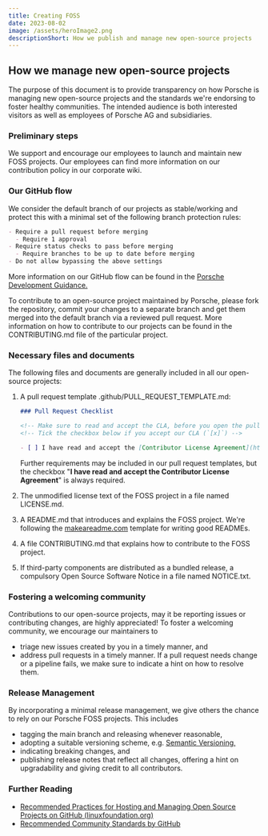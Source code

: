 ```yaml
---
title: Creating FOSS
date: 2023-08-02
image: /assets/heroImage2.png
descriptionShort: How we publish and manage new open-source projects
---
```


## How we manage new open-source projects

<PInlineNotification theme="dark" dismissButton={false}>
  The purpose of this document is to provide transparency on how Porsche is
  managing new open-source projects and the standards we're endorsing to foster
  healthy communities. The intended audience is both interested visitors as well
  as employees of Porsche AG and subsidiaries.
</PInlineNotification>

### Preliminary steps

We support and encourage our employees to launch and maintain new FOSS projects.
Our employees can find more information on our contribution policy in our
<PLinkPure theme="dark" icon="lock" underline="true"
href="https://skyway.porsche.com/confluence/display/OSO/Contribution+Guide">corporate wiki.</PLinkPure>

### Our GitHub flow

We consider the default branch of our projects as stable/working and protect this
with a minimal set of the following branch protection rules:

```markdown
- Require a pull request before merging
  - Require 1 approval
- Require status checks to pass before merging
  - Require branches to be up to date before merging
- Do not allow bypassing the above settings
```

More information on our GitHub flow can be found in the [Porsche Development
Guidance.](https://devguidance.porsche.com/coding/vcs/git-branching-model/#nowadays-widely-adopted-github-flow)

<PInlineNotification theme="dark" dismissButton={false}>
To contribute to an open-source project maintained by Porsche, please fork the
repository, commit your changes to a separate branch and get them merged into
the default branch via a reviewed pull request. More information on how to
contribute to our projects can be found in the CONTRIBUTING.md file of the
particular project.
</PInlineNotification>

### Necessary files and documents

The following files and documents are generally included in all our open-source projects: 

1. A pull request template <PTag theme="dark">.github/PULL_REQUEST_TEMPLATE.md</PTag>:

   ```markdown
   ### Pull Request Checklist

   <!-- Make sure to read and accept the CLA, before you open the pull request! -->
   <!-- Tick the checkbox below if you accept our CLA (`[x]`) -->

   - [ ] I have read and accept the [Contributor License Agreement](https://opensource.porsche.com/docs/cla)
   ```

   Further requirements may be included in our pull request templates, but the
   checkbox "**I have read and accept the Contributor License Agreement**" is
   always required.

2. The unmodified license text of the FOSS project in a file named <PTag
   theme="dark">LICENSE.md</PTag>.

3. A <PTag theme="dark">README.md</PTag> that introduces and explains the FOSS
   project. We're following the [makeareadme.com](https://makeareadme.com/)
   template for writing good READMEs.

4. A file <PTag theme="dark">CONTRIBUTING.md</PTag> that explains how to contribute to
   the FOSS project. 

5. If third-party components are distributed as a bundled
   release, a compulsory Open Source Software Notice in a file named
   <PTag theme="dark">NOTICE.txt</PTag>.

### Fostering a welcoming community

Contributions to our open-source projects, may it be reporting issues or
contributing changes, are highly appreciated! To foster a welcoming
community, we encourage our maintainers to

- triage new issues created by you in a timely manner, and
- address pull requests in a timely manner. If a pull request needs change or a
  pipeline fails, we make sure to indicate a hint on how to resolve them.

### Release Management

By incorporating a minimal release management, we give others the chance to rely
on our Porsche FOSS projects. This includes

- tagging the main branch and releasing whenever reasonable,
- adopting a suitable versioning scheme, e.g. [Semantic
  Versioning,](https://semver.org/)
- indicating breaking changes, and
- publishing release notes that reflect all changes, offering a hint on
  upgradability and giving credit to all contributors.

### Further Reading

- [Recommended Practices for Hosting and Managing Open Source Projects on GitHub
  (linuxfoundation.org)](https://www.linuxfoundation.org/research/hosting-os-projects-on-github)
- [Recommended Community Standards by
  GitHub](https://github.com/Github-Community-Standards/github-community-standards)
